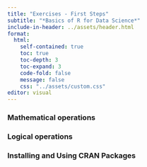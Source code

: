 ```yaml
---
title: "Exercises - First Steps"
subtitle: "*Basics of R for Data Science*"
include-in-header: ../assets/header.html
format: 
  html:
    self-contained: true
    toc: true   
    toc-depth: 3  
    toc-expand: 3
    code-fold: false 
    message: false
    css: "../assets/custom.css"
editor: visual
---
```


### Mathematical operations

### Logical operations

### Installing and Using CRAN Packages
